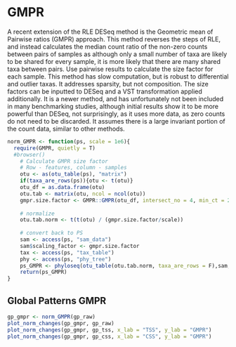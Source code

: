 # GMPR 

A recent extension of the RLE DESeq method is the Geometric mean of Pairwise ratios (GMPR) approach. This method reverses the steps of RLE, and instead calculates the median count ratio of the non-zero counts between pairs of samples as although only a small number of taxa are likely to be shared for every sample, it is more likely that there are  many shared taxa between pairs. Use pairwise results to calculate the size factor for each sample. This method has slow computation, but is robust to differential and outlier taxas. It addresses sparsity, but not composition. 
The size factors can be inputted to DESeq and a VST transformation applied additionally. It is a newer method, and has unfortunately not been included in many benchmarking studies, although initial results show it to be more powerful than DESeq, not surprisingly, as it uses more data, as zero counts do not need to be discarded. It assumes there is a large invariant portion of the count data, similar to other methods.

```r
norm_GMPR <- function(ps, scale = 1e6){
  require(GMPR, quietly = T)
  #browser()
    # Calculate GMPR size factor
    # Row - features, column - samples
    otu <- as(otu_table(ps), "matrix")
    if(taxa_are_rows(ps)){otu <- t(otu)}
    otu_df = as.data.frame(otu)
    otu.tab <- matrix(otu, ncol = ncol(otu))
    gmpr.size.factor <- GMPR::GMPR(otu_df, intersect_no = 4, min_ct = 2)
    
    # normalize
    otu.tab.norm <- t(t(otu) / (gmpr.size.factor/scale))
    
    # convert back to PS
    sam <- access(ps, "sam_data")
    sam$scaling_factor <- gmpr.size.factor
    tax <- access(ps, "tax_table")
    phy <- access(ps, "phy_tree")
    ps_GMPR <- phyloseq(otu_table(otu.tab.norm, taxa_are_rows = F),sam,tax,phy)
    return(ps_GMPR)
}

```

## Global Patterns GMPR

```r
gp_gmpr <- norm_GMPR(gp_raw)
plot_norm_changes(gp_gmpr, gp_raw)
plot_norm_changes(gp_gmpr, gp_tss, x_lab = "TSS", y_lab = "GMPR")
plot_norm_changes(gp_gmpr, gp_css, x_lab = "CSS", y_lab = "GMPR")
```

